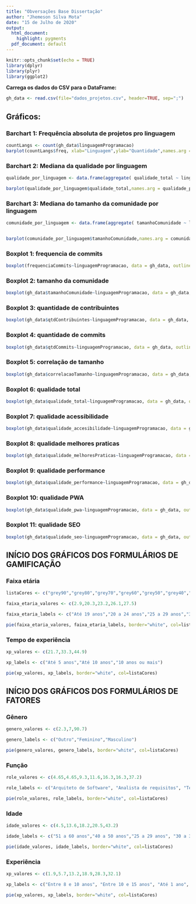 ```yaml
---
title: "Obversações Base Dissertação"
author: "Jhemeson Silva Mota"
date: "15 de Julho de 2020"
output:
  html_document:
    highlight: pygments
  pdf_document: default
---
```


```r
knitr::opts_chunk$set(echo = TRUE)
library(dplyr)
library(plyr)
library(ggplot2)
```


**Carrega os dados do CSV para o DataFrame:**

```r
gh_data <- read.csv(file="dados_projetos.csv", header=TRUE, sep=";")
```

## Gráficos:


### Barchart 1: Frequência absoluta de projetos pro linguagem

```r
countLangs <- count(gh_data$linguagemProgramacao)
barplot(countLangs$freq, xlab="Linguagem",ylab="Quantidade",names.arg = countLangs$x)
```

### Barchart 2: Mediana da qualidade por linguagem
```r
qualidade_por_linguagem <- data.frame(aggregate( qualidade_total ~ linguagemProgramacao, gh_data, median ))

barplot(qualidade_por_linguagem$qualidade_total,names.arg = qualidade_por_linguagem$linguagemProgramacao, las=2)
```


### Barchart 3: Mediana do tamanho da comunidade por linguagem

```r
comunidade_por_linguagem <- data.frame(aggregate( tamanhoComunidade ~ linguagemProgramacao, gh_data, median ))


barplot(comunidade_por_linguagem$tamanhoComunidade,names.arg = comunidade_por_linguagem$linguagemProgramacao, las=2)
```

### Boxplot 1: frequencia de commits

```r
boxplot(frequenciaCommits~linguagemProgramacao, data = gh_data, outline=FALSE, las=2, xlab="", ylab="")

```

### Boxplot 2: tamanho da comunidade

```r
boxplot(gh_data$tamanhoComunidade~linguagemProgramacao, data = gh_data, outline=FALSE, las=2, xlab="", ylab="")
```

### Boxplot 3: quantidade de contribuintes

```r
boxplot(gh_data$qtdContribuintes~linguagemProgramacao, data = gh_data, outline=FALSE, las=2, xlab="", ylab="")
```

### Boxplot 4: quantidade de commits

```r
boxplot(gh_data$qtdCommits~linguagemProgramacao, data = gh_data, outline=FALSE, las=2, xlab="", ylab="")
```

### Boxplot 5: correlação de tamanho

```r
boxplot(gh_data$correlacaoTamanho~linguagemProgramacao, data = gh_data, outline=FALSE, las=2, xlab="", ylab="")
```

### Boxplot 6: qualidade total

```r
boxplot(gh_data$qualidade_total~linguagemProgramacao, data = gh_data, outline=FALSE, las=2, xlab="", ylab="")
```

### Boxplot 7: qualidade acessibilidade

```r
boxplot(gh_data$qualidade_accesibilidade~linguagemProgramacao, data = gh_data, outline=FALSE, las=2, xlab="", ylab="")
```

### Boxplot 8: qualidade melhores praticas

```r
boxplot(gh_data$qualidade_melhoresPraticas~linguagemProgramacao, data = gh_data, outline=FALSE, las=2, xlab="", ylab="")
```

### Boxplot 9: qualidade performance

```r
boxplot(gh_data$qualidade_performance~linguagemProgramacao, data = gh_data, outline=FALSE, las=2, xlab="", ylab="")
```


### Boxplot 10: qualidade PWA

```r
boxplot(gh_data$qualidade_pwa~linguagemProgramacao, data = gh_data, outline=FALSE, las=2, xlab="", ylab="")
```

### Boxplot 11: qualidade SEO

```r
boxplot(gh_data$qualidade_seo~linguagemProgramacao, data = gh_data, outline=FALSE, las=2, xlab="", ylab="")
```

## INÍCIO DOS GRÁFICOS DOS FORMULÁRIOS DE GAMIFICAÇÃO ##

### Faixa etária

```r
listaCores <- c("grey90","grey80","grey70","grey60","grey50","grey40","grey30","grey20", "grey15","grey10","grey5","grey0")

faixa_etaria_valores <- c(2.9,20.3,23.2,26.1,27.5)

faixa_etaria_labels <- c("Até 19 anos","20 a 24 anos","25 a 29 anos","30 a 39 anos","40 ou mais")

pie(faixa_etaria_valores, faixa_etaria_labels, border="white", col=listaCores)

```

### Tempo de experiência

```r
xp_valores <- c(21.7,33.3,44.9)

xp_labels <- c("Até 5 anos","Até 10 anos","10 anos ou mais")

pie(xp_valores, xp_labels, border="white", col=listaCores)

```

## INÍCIO DOS GRÁFICOS DOS FORMULÁRIOS DE FATORES ##

### Gênero

```r
genero_valores <- c(2.3,7,90.7)

genero_labels <- c("Outro","Feminino","Masculino")

pie(genero_valores, genero_labels, border="white", col=listaCores)

```

### Função

```r
role_valores <- c(4.65,4.65,9.3,11.6,16.3,16.3,37.2)

role_labels <- c("Arquiteto de Software", "Analista de requisitos", "Testador", "Redes e infraestrutura", "Gerente de Projetos", "Engenheiro de Software", "Desenvolvedor de Software")

pie(role_valores, role_labels, border="white", col=listaCores)

```

### Idade

```r
idade_valores <- c(4.5,13.6,18.2,20.5,43.2)

idade_labels <- c("51 a 60 anos","40 a 50 anos","25 a 29 anos", "30 a 39 anos", "20 a 24 anos")

pie(idade_valores, idade_labels, border="white", col=listaCores)

```

### Experiência

```r
xp_valores <- c(1.9,5.7,13.2,18.9,28.3,32.1)

xp_labels <- c("Entre 8 e 10 anos", "Entre 10 e 15 anos", "Até 1 ano", "Entre 5 e 7 anos", "Mais de 15 anos", "Entre 2 e 4 anos")

pie(xp_valores, xp_labels, border="white", col=listaCores)

```